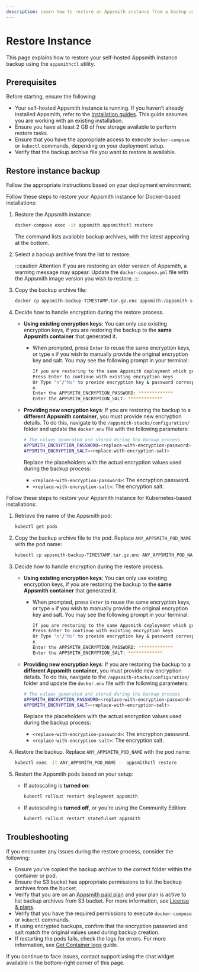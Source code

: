 ```yaml
---
description: Learn how to restore an Appsmith instance from a backup using the `appsmithctl` command-line utility.
---
```



# Restore Instance

This page explains how to restore your self-hosted Appsmith instance backup using the `appsmithctl` utility.

## Prerequisites

Before starting, ensure the following:

- Your self-hosted Appsmith instance is running. If you haven’t already installed Appsmith, refer to the [Installation guides](/getting-started/setup/installation-guides). This guide assumes you are working with an existing installation.
- Ensure you have at least 2 GB of free storage available to perform restore tasks.
- Ensure that you have the appropriate access to execute `docker-compose` or `kubectl` commands, depending on your deployment setup.
- Verify that the backup archive file you want to restore is available.

## Restore instance backup

Follow the appropriate instructions based on your deployment environment:

<Tabs queryString="current-command-type">

<TabItem label="Docker" value="docker-commands">

Follow these steps to restore your Appsmith instance for Docker-based installations:

1. Restore the Appsmith instance:

   ```bash
   docker-compose exec -it appsmith appsmithctl restore
   ```

   The command lists available backup archives, with the latest appearing at the bottom.

2. Select a backup archive from the list to restore.

   <ZoomImage src="/img/restore-appsmith-instance.png" alt="Select a backup archive while restoring Appsmith instance" caption="Select a backup archive while restoring Appsmith instance" />

   :::caution Attention
   If you are restoring an older version of Appsmith, a warning message may appear. Update the `docker-compose.yml` file with the Appsmith image version you wish to restore.
   :::

3. Copy the backup archive file:

   ```bash
   docker cp appsmith-backup-TIMESTAMP.tar.gz.enc appsmith:/appsmith-stacks/data/backup/
   ```
4. Decide how to handle encryption during the restore process.

   <ZoomImage src="/img/restore-appsmith-instance-encryption.png" alt="Option to use existing encryption values" caption="Option to use existing encryption values" />

   - **Using existing encryption keys**: You can only use existing encryption keys, if you are restoring the backup to the **same Appsmith container** that generated it.  
     - When prompted, press `Enter` to reuse the same encryption keys, or type `n` if you wish to manually provide the original encryption key and salt. You may see the following prompt in your terminal:

       ```bash
       If you are restoring to the same Appsmith deployment which generated the backup archive, you can use the existing encryption keys on the instance.
       Press Enter to continue with existing encryption keys
       Or Type "n"/"No" to provide encryption key & password corresponding to the original Appsmith instance that is being restored.
       n
       Enter the APPSMITH_ENCRYPTION_PASSWORD: *************
       Enter the APPSMITH_ENCRYPTION_SALT: *************
       ```

   - **Providing new encryption keys**: If you are restoring the backup to a **different Appsmith container**, you must provide new encryption details. To do this, navigate to the `/appsmith-stacks/configuration/` folder and update the `docker.env` file with the following parameters:

       ```bash
       # The values generated and stored during the backup process
       APPSMITH_ENCRYPTION_PASSWORD=<replace-with-encryption-password>
       APPSMITH_ENCRYPTION_SALT=<replace-with-encryption-salt>
       ```

       Replace the placeholders with the actual encryption values used during the backup process:
       - `<replace-with-encryption-password>`: The encryption password.  
       - `<replace-with-encryption-salt>`: The encryption salt.  
</TabItem>

<TabItem label="Kubernetes" value="kubernetes-commands">

Follow these steps to restore your Appsmith instance for Kubernetes-based installations:

1. Retrieve the name of the Appsmith pod:

   ```bash
   kubectl get pods
   ```

2. Copy the backup archive file to the pod. Replace `ANY_APPSMITH_POD_NAME` with the pod name:

     ```bash
     kubectl cp appsmith-backup-TIMESTAMP.tar.gz.enc ANY_APPSMITH_POD_NAME:/appsmith-stacks/data/backup/
     ```

3. Decide how to handle encryption during the restore process.

   - **Using existing encryption keys**: You can only use existing encryption keys, if you are restoring the backup to the **same Appsmith container** that generated it.  
     - When prompted, press `Enter` to reuse the same encryption keys, or type `n` if you wish to manually provide the original encryption key and salt. You may see the following prompt in your terminal:

       ```bash
       If you are restoring to the same Appsmith deployment which generated the backup archive, you can use the existing encryption keys on the instance.
       Press Enter to continue with existing encryption keys
       Or Type "n"/"No" to provide encryption key & password corresponding to the original Appsmith instance that is being restored.
       n
       Enter the APPSMITH_ENCRYPTION_PASSWORD: *************
       Enter the APPSMITH_ENCRYPTION_SALT: *************
       ```

   - **Providing new encryption keys**: If you are restoring the backup to a **different Appsmith container**, you must provide new encryption details. To do this, navigate to the `/appsmith-stacks/configuration/` folder and update the `docker.env` file with the following parameters:

       ```bash
       # The values generated and stored during the backup process
       APPSMITH_ENCRYPTION_PASSWORD=<replace-with-encryption-password>
       APPSMITH_ENCRYPTION_SALT=<replace-with-encryption-salt>
       ```
       Replace the placeholders with the actual encryption values used during the backup process:
       - `<replace-with-encryption-password>`: The encryption password.  
       - `<replace-with-encryption-salt>`: The encryption salt.  

4. Restore the backup. Replace `ANY_APPSMITH_POD_NAME` with the pod name:

   ```bash
   kubectl exec -it ANY_APPSMITH_POD_NAME -- appsmithctl restore
   ```

5. Restart the Appsmith pods based on your setup:

   - If autoscaling is **turned on**:

     ```bash
     kubectl rollout restart deployment appsmith
     ```

   - If autoscaling is **turned off**, or you’re using the Community Edition:

     ```bash
     kubectl rollout restart statefulset appsmith
     ```

</TabItem>

</Tabs>

## Troubleshooting

If you encounter any issues during the restore process, consider the following:

- Ensure you've copied the backup archive to the correct folder within the container or pod.
- Ensure the S3 bucket has appropriate permissions to list the backup archives from the bucket.
- Verify that you are on an [Appsmith paid plan](https://www.appsmith.com/pricing) and your plan is active to list backup archives from S3 bucket. For more information, see [License & plans](/getting-started/setup/instance-configuration/admin-settings#license--plans).
- Verify that you have the required permissions to execute `docker-compose` or `kubectl` commands.
- If using encrypted backups, confirm that the encryption password and salt match the original values used during backup creation.
- If restarting the pods fails, check the logs for errors. For more information, see [Get Container logs](/getting-started/setup/instance-management/how-to-get-container-logs) guide.

If you continue to face issues, contact support using the chat widget available in the bottom-right corner of this page.